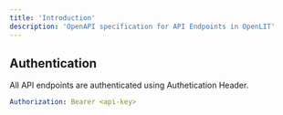 ```yaml
---
title: 'Introduction'
description: 'OpenAPI specification for API Endpoints in OpenLIT'
---
```

<CardGroup cols={2}>
  <Card
    title="Prompt Hub API"
    icon="link"
    href="/latest/api-reference/endpoint/openai/openlit/prompt-hub/get"
  >
  </Card>
</CardGroup>

## Authentication

All API endpoints are authenticated using Authetication Header.

```yaml
Authorization: Bearer <api-key>
```